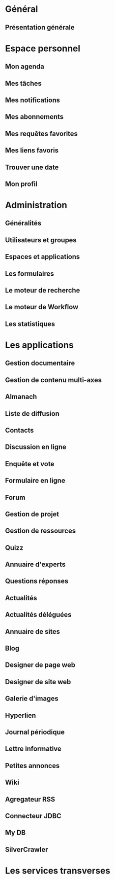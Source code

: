 
{{anchor id=general /}}
= Général = 

== Présentation générale ==
{{include document="general.wiki" /}}



= Espace personnel =

{{anchor id=agenda /}}
== Mon agenda ==
{{include document="agenda.wiki" /}}

{{anchor id=todo /}}
== Mes tâches == 
{{include document="todo.wiki" /}}

{{anchor id=notif /}}
== Mes notifications == 
{{include document="notification.wiki" /}}

{{anchor id=abonnement /}}
== Mes abonnements == 
{{include document="abonnement.wiki" /}}

{{anchor id=interestCenter /}}
== Mes requêtes favorites ==
{{include document="interestCenter.wiki" /}}

{{anchor id=links /}}
== Mes liens favoris ==
{{include document="links.wiki" /}}

{{anchor id=scheduleEvent /}}
== Trouver une date ==
{{include document="scheduleEvent.wiki" /}}

{{anchor id=profil /}}
== Mon profil ==
{{include document="profil.wiki" /}}



{{anchor id=admin /}}
= Administration = 

== Généralités ==
{{include document="admin.wiki" /}}

{{anchor id=users /}}
== Utilisateurs et groupes ==
{{include document="users.wiki" /}}

{{anchor id=spaces /}}
== Espaces et applications ==
{{include document="spaces.wiki" /}}

{{anchor id=form /}}
== Les formulaires ==
{{include document="form.wiki" /}}

{{anchor id=search /}}
== Le moteur de recherche ==
{{include document="search.wiki" /}}

{{anchor id=workflow /}}
== Le moteur de Workflow ==
{{include document="workflow.wiki" /}}			

{{anchor id=stats /}}
== Les statistiques ==
{{include document="stats.wiki" /}}


= Les applications =

{{anchor id=kmelia /}}
== Gestion documentaire ==
{{include document="kmelia.wiki" /}}

{{anchor id=kmax /}}
== Gestion de contenu multi-axes ==
{{include document="kmax.wiki" /}}

{{anchor id=almanach /}}
== Almanach == 
{{include document="almanach.wiki" /}}

{{anchor id=mailinglist /}}
== Liste de diffusion ==
{{include document="mailingList.wiki" /}}

{{anchor id=yellowpages /}}
== Contacts ==
{{include document="yellowPages.wiki" /}}

{{anchor id=chat /}}
== Discussion en ligne ==
{{include document="chat.wiki" /}}

{{anchor id=survey /}}
== Enquête et vote ==
{{include document="survey.wiki" /}}

{{anchor id=formsOnline /}}
== Formulaire en ligne ==
{{include document="formsOnline.wiki" /}}

{{anchor id=forum /}}
== Forum ==
{{include document="forum.wiki" /}}

{{anchor id=projectManager /}}
== Gestion de projet ==
{{include document="projectManager.wiki" /}}

{{anchor id=resourcesManager /}}
== Gestion de ressources ==
{{include document="resourcesManager.wiki" /}}

{{anchor id=quizz /}}
== Quizz ==
{{include document="quizz.wiki" /}}

{{anchor id=whitePages /}}
== Annuaire d'experts ==
{{include document="whitePages.wiki" /}}

{{anchor id=questionreply /}}
== Questions réponses ==
{{include document="questionReply.wiki" /}}

{{anchor id=quickinfo /}}
== Actualités ==
{{include document="quickinfo.wiki" /}}

{{anchor id=delegatednews /}}
== Actualités déléguées ==
{{include document="delegatednews.wiki" /}}

{{anchor id=bookmark /}}
== Annuaire de sites ==
{{include document="bookmark.wiki" /}}

{{anchor id=blog /}}
== Blog ==
{{include document="blog.wiki" /}}

{{anchor id=webPages /}}
== Designer de page web ==
{{include document="webPages.wiki" /}}

{{anchor id=webSites /}}
== Designer de site web ==
{{include document="webSites.wiki" /}}

{{anchor id=gallery /}}
== Galerie d'images ==
{{include document="gallery.wiki" /}}

{{anchor id=hyperlink /}}
== Hyperlien ==
{{include document="hyperlink.wiki" /}}

{{anchor id=newsEdito /}}
== Journal périodique ==
{{include document="newsEdito.wiki" /}}

{{anchor id=infoletter /}}
== Lettre informative == 
{{include document="infoletter.wiki" /}}

{{anchor id=classifieds /}}
== Petites annonces ==
{{include document="classifieds.wiki" /}}

{{anchor id=wiki /}}
== Wiki ==
{{include document="wiki.wiki" /}}

{{anchor id=rssAgregator /}}
== Agregateur RSS ==
{{include document="rssAgregator.wiki" /}}

{{anchor id=connecteurJDBC /}}
== Connecteur JDBC ==
{{include document="connecteurJDBC.wiki" /}}

{{anchor id=myDB /}}
== My DB ==
{{include document="myDB.wiki" /}}

{{anchor id=silverCrawler /}}
== SilverCrawler ==
{{include document="silverCrawler.wiki" /}}



{{anchor id=services /}}
= Les services transverses =
{{include document="services.wiki" / }}



